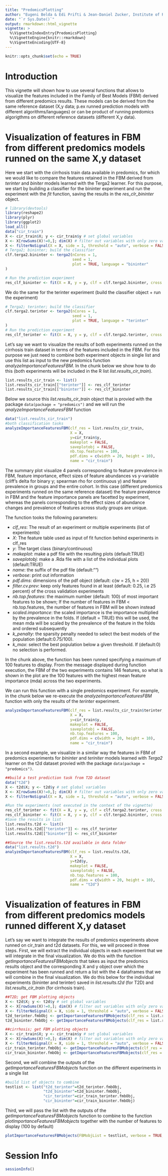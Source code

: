 ```yaml
---
title: "PredomicsPlotting"
author: "Eugeni Belda & Edi Prifti & Jean-Daniel Zucker, Institute of Research for Development (IRD), France"
date: "`r Sys.Date()`"
output: rmarkdown::html_vignette
vignette: >
  %\VignetteIndexEntry{PredomicsPlotting}
  %\VignetteEngine{knitr::rmarkdown}
  %\VignetteEncoding{UTF-8}
---
```


```r
knitr::opts_chunk$set(echo = TRUE)
```

# Introduction

This vignette will shown how to use several functions that allows to visualize the features included in the Family of Best Models (FBM) derived from different predomics results. These models can be derived from the same reference dataset (X,y data; p.ex runned prediction models with different algorithms/languages) or can be product of running predomics algorigthms on different reference datasets (different X,y data).

# Visualization of features in FBM from different predomics models runned on the same X,y dataset

Here we start with the cirrhosis train data available in predomics, for which we would like to compare the features retained in the FBM derived from *terinter* and *biniter* models learned with the Terga2 learner. For this purpose, we start by building a classifier for the bininter experiment and run the experiment with the *fit* function, saving the results in the *res_clr_bininter* object.

```r
# library(devtools)
library(reshape2)
library(plyr)
library(ggplot2)
load_all()
data("cir_train")
X <- cir_train$X; y <- cir_train$y # set global variables
X <- X[rowSums(X)!=0,]; dim(X) # filter out variables with only zero values
X <- filterNoSignal(X = X, side = 1, threshold = "auto", verbose = FALSE); dim(X) 
# Terga2; bininter; build the classifier
clf.terga2.bininter <- terga2(nCores = 1, 
                              seed = 1, 
                              plot = TRUE, language = "bininter"
)
```

```r
# Run the prediction experiment
res_clf_bininter <- fit(X = X, y = y, clf = clf.terga2.bininter, cross.validate = TRUE, nfolds = 10)
```

We do the same for the terinter experiment (build the classifier object + run the experiment)

```r
# Terga2; terinter; build the classifier
clf.terga2.terinter <- terga2(nCores = 1, 
                              seed = 1, 
                              plot = TRUE, language = "terinter"
)
# Run the prediction experiment
res_clf_terinter <- fit(X = X, y = y, clf = clf.terga2.terinter, cross.validate = TRUE, nfolds = 10)
```

Let's say we want to visualize the results of both experiments runned on the cirrhosis train dataset in terms of the features included in the FBM. For this purpose we just need to combine both experiment objects in single list and use this list as input to the new predomics function *analyzeImportanceFeaturesFBM*. In the chunk below we show how to do this (both experiments will be included in the R list *list.results_cir_train*).

```r
list.results_cir_train <- list()
list.results_cir_train[["terinter"]] <- res_clf_terinter
list.results_cir_train[["bininter"]] <- res_clf_bininter
```

Below we source this *list.results_cir_train* object that is provied with the package `data(package = "predomics")` and we will run the *analyzeImportanceFeaturesFBM* function

```r
data("list.results_cir_train")
#both classification tasks
analyzeImportanceFeaturesFBM(clf_res = list.results_cir_train, 
                             X = X, 
                             y=cir_train$y, 
                             makeplot = FALSE,
                             saveplotobj = FALSE,
                             nb.top.features = 100, 
                             pdf.dims = c(width = 20, height = 10), 
                             name = "cir_train")
```

The summary plot visualize 4 panels corresponding to feature prevalence in FBM, feature importance, effect sizes of feature abundances vs y-variable (cliff's delta for binary y; spearman rho for continuous y) and feature prevalence in groups and the entire cohort. In this case (different predomics experiments runned on the same reference dataset) the feature prevalence in FBM and the feature importance panels are facetted by experiment, whereas the panels corresponding to the effect sizes of abundance changes and prevalence of features across study groups are unique. 

The function tooks the following parameters:

* *clf_res*:  The result of an experiment or multiple experiments (list of experiments)
* *X*: The feature table used as input of fit function behind experiments in clf_res
* *y*: The target class (binary/continuous)
* *makeplot*:  make a pdf file with the resulting plots (default:TRUE)
* *saveplotobj*: make a .Rda file with a list of the individual plots (default:TRUE)
* *name*: the suffix of the pdf file (default:"")
* *verbose*: print out information
* *pdf.dims*: dimensions of the pdf object (default: c(w = 25, h = 20))
* *filter.cv.prev*: keep only features found in at least (default: 0.25, i.e 25 percent) of the cross validation experiments 
* *nb.top.features*: the maximum number (default: 100) of most important features to be shown; If the number of features in FBM < nb.top.features, the number of features in FBM will be shown instead
* *scaled.importance*: the scaled importance is the importance multiplied by the prevalence in the folds. If (default = TRUE) this will be used, the mean mda will be scaled by the prevalence of the feature in the folds and ordered subsequently 
* *k_penalty*: the sparsity penalty needed to select the best models of the population (default:0.75/100).
* *k_max*: select the best population below a given threshold. If (default:0) no selection is performed.

In the chunk above, the function has been runned specifying a maximum of 100 features to display. From the message displayed during function execution, the FBM of the two experiments contains 146 features, so what is shown in the plot are the 100 features with the highest mean feature importance (mda) across the two experiments.

We can run this function with a single predomics experiment. For example, in the chunk below we re-execute the *analyzeImportanceFeaturesFBM* function with only the results of the *terinter* experiment.

```r
analyzeImportanceFeaturesFBM(clf_res = list.results_cir_train$terinter, 
                             X = X, 
                             y=cir_train$y, 
                             makeplot = FALSE,
                             saveplotobj = FALSE,
                             nb.top.features = 100, 
                             pdf.dims = c(width = 20, height = 10), 
                             name = "cir_train")
```

In a second example, we visualize in a similar way the features in FBM of predomics experiments for *bininter* and *teriniter* models learned with *Terga2* learner on the t2d dataset provied with the package `data(package = "predomics")`.

```r
##build a test prediction task from T2D dataset
data("t2d")
X <- t2d$X; y <- t2d$y # set global variables
X <- X[rowSums(X)!=0,]; dim(X) # filter out variables with only zero values
X <- filterNoSignal(X = X, side = 1, threshold = "auto", verbose = FALSE); dim(X) 
```

```r
#Run the experiments (not executed in the context of the vignette)
res_clf_terinter <- fit(X = X, y = y, clf = clf.terga2.terinter, cross.validate = TRUE, nfolds = 10)
res_clf_bininter <- fit(X = X, y = y, clf = clf.terga2.bininter, cross.validate = TRUE, nfolds = 10)
#Save the results in list
list.results.t2d <- list()
list.results.t2d[["terinter"]] <- res_clf_terinter
list.results.t2d[["bininter"]] <- res_clf_bininter
```

```r
##Source the list.results.t2d available in data folder
data("list.results.t2d")
analyzeImportanceFeaturesFBM(clf_res = list.results.t2d, 
                             X = X, 
                             y=t2d$y, 
                             makeplot = FALSE,
                             saveplotobj = FALSE,
                             nb.top.features = 100, 
                             pdf.dims = c(width = 20, height = 10), 
                             name = "t2d")

```


# Visualization of features in FBM from different predomics models runned different X,y dataset

Let's say we want to integrate the results of predomics experiments above runned on cir_train and t2d datasets. For this, we will proceed in three steps. First, we will extract the individual objects in each experiment that we will integrate in the final visualization. We do this with the function *getImportanceFeaturesFBMobjects* that takes as input the predomics results object and the corresponding X and y object over which the experiment has been runned and return a list with the 4 dataframes that we will combine in the final visualization. We do this below for the individual experiments (bininter and terinter) saved in *list.results.t2d* (for T2D) and *list.results_cir_train* (for cirrhosis train).

```r
##T2D; get FBM plotting objects
X <- t2d$X; y <- t2d$y # set global variables
X <- X[rowSums(X)!=0,]; dim(X) # filter out variables with only zero values
X <- filterNoSignal(X = X, side = 1, threshold = "auto", verbose = FALSE); dim(X) 
t2d_terinter.fmbObj <- getImportanceFeaturesFBMobjects(clf_res = list.results.t2d$terinter, X = X, y = y, verbose = TRUE)
t2d_bininter.fmbObj <- getImportanceFeaturesFBMobjects(clf_res = list.results.t2d$bininter, X = X, y = y, verbose = TRUE)

##cirrhosis; get FBM plotting objects 
X <- cir_train$X; y <- cir_train$y # set global variables
X <- X[rowSums(X)!=0,]; dim(X) # filter out variables with only zero values
X <- filterNoSignal(X = X, side = 1, threshold = "auto", verbose = FALSE); dim(X) 
cir_train_terinter.fmbObj <- getImportanceFeaturesFBMobjects(clf_res = list.results_cir_train$terinter, X = X, y = y, verbose = TRUE)
cir_train_bininter.fmbObj <- getImportanceFeaturesFBMobjects(clf_res = list.results_cir_train$bininter, X = X, y = y, verbose = TRUE)
```

Second, we will combine the outputs of the *getImportanceFeaturesFBMobjects* function on the different experiments in a single list

```r
#build list of objects to combine
testlist <- list("t2d_terinter"=t2d_terinter.fmbObj,
                 "t2d_bininter"=t2d_bininter.fmbObj,
                 "cir_terinter"=cir_train_terinter.fmbObj,
                 "cir_bininter"=cir_train_bininter.fmbObj)
```

Third, we will pass the list with the outputs of the *getImportanceFeaturesFBMobjects* function to combine to the function *plotImportanceFeaturesFBMobjects* together with the number of features to display (100 by default)

```r
plotImportanceFeaturesFBMobjects(FBMobjList = testlist, verbose = TRUE, nb.top.features = 100, makeplot = FALSE)
```

# Session Info

```r
sessionInfo()
```